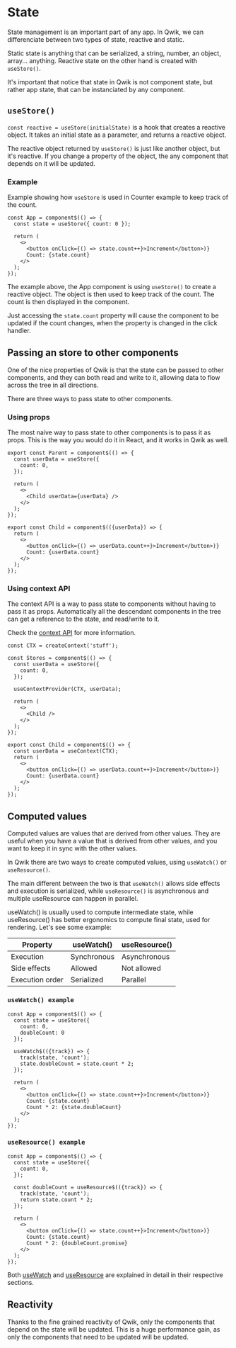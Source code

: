 # State

State management is an important part of any app. In Qwik, we can differenciate between two types of state, reactive and static.

Static state is anything that can be serialized, a string, number, an object, array... anything. Reactive state on the other hand is created with `useStore()`.

It's important that notice that state in Qwik is not component state, but rather app state, that can be instanciated by any component.


## `useStore()`

`const reactive = useStore(initialState)` is a hook that creates a reactive object. It takes an initial state as a parameter, and returns a reactive object.

The reactive object returned by `useStore()` is just like another object, but it's reactive. If you change a property of the object, the any component that depends on it will be updated.

### Example

Example showing how `useStore` is used in Counter example to keep track of the count.

```tsx
const App = component$(() => {
  const state = useStore({ count: 0 });

  return (
    <>
      <button onClick={() => state.count++}>Increment</button>)}
      Count: {state.count}
    </>
  );
});

```

The example above, the App component is using `useStore()` to create a reactive object. The object is then used to keep track of the count. The count is then displayed in the component.

Just accessing the `state.count` property will cause the component to be updated if the count changes, when the property is changed in the click handler.


## Passing an store to other components

One of the nice properties of Qwik is that the state can be passed to other components, and they can both read and write to it, allowing data to flow across the tree in all directions.

There are three ways to pass state to other components.

### Using props

The most naive way to pass state to other components is to pass it as props. This is the way you would do it in React, and it works in Qwik as well.

```tsx
export const Parent = component$(() => {
  const userData = useStore({
    count: 0,
  });

  return (
    <>
      <Child userData={userData} />
    </>
  );
});

export const Child = component$(({userData}) => {
  return (
    <>
      <button onClick={() => userData.count++}>Increment</button>)}
      Count: {userData.count}
    </>
  );
});
```

### Using context API

The context API is a way to pass state to components without having to pass it as props. Automatically all the descendant components in the tree can get a reference to the state, and read/write to it.

Check the [context API](../context/index.mdx) for more information.

```tsx
const CTX = createContext('stuff');

const Stores = component$(() => {
  const userData = useStore({
    count: 0,
  });

  useContextProvider(CTX, userData);

  return (
    <>
      <Child />
    </>
  );
});

export const Child = component$(() => {
  const userData = useContext(CTX);
  return (
    <>
      <button onClick={() => userData.count++}>Increment</button>)}
      Count: {userData.count}
    </>
  );
});
```

## Computed values

Computed values are values that are derived from other values. They are useful when you have a value that is derived from other values, and you want to keep it in sync with the other values.

In Qwik there are two ways to create computed values, using `useWatch()` or `useResource()`.

The main different between the two is that `useWatch()` allows side effects and execution is serialized, while `useResource()` is asynchronous and multiple useResource can happen in parallel.

useWatch() is usually used to compute intermediate state, while useResource() has better ergonomics to compute final state, used for rendering. Let's see some example:

| Property | useWatch() | useResource() |
|----------|------------|---------------|
| Execution | Synchronous | Asynchronous |
| Side effects | Allowed | Not allowed |
| Execution order | Serialized | Parallel |


### `useWatch() example`
```tsx
const App = component$(() => {
  const state = useStore({
    count: 0,
    doubleCount: 0
  });

  useWatch$(({track}) => {
    track(state, 'count');
    state.doubleCount = state.count * 2;
  });

  return (
    <>
      <button onClick={() => state.count++}>Increment</button>)}
      Count: {state.count}
      Count * 2: {state.doubleCount}
    </>
  );
});
```

### `useResource() example`

```tsx
const App = component$(() => {
  const state = useStore({
    count: 0,
  });

  const doubleCount = useResource$(({track}) => {
    track(state, 'count');
    return state.count * 2;
  });

  return (
    <>
      <button onClick={() => state.count++}>Increment</button>)}
      Count: {state.count}
      Count * 2: {doubleCount.promise}
    </>
  );
});
```

Both [useWatch](../lifecycle/index.mdx#useWatch) and [useResource](../resource/index.mdx) are explained in detail in their respective sections.

## Reactivity

Thanks to the fine grained reactivity of Qwik, only the components that depend on the state will be updated. This is a huge performance gain, as only the components that need to be updated will be updated.


